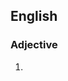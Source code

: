 {{also|hardwired|hard wired}}

==English==

===Adjective===
{{en-adj|head=[[hard]]-[[wired]]}}

# {{alternative spelling of|hardwired|lang=en}}